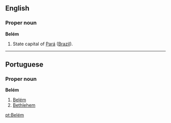 ==English==
{{wikipedia}}
===Proper noun===
'''Belém'''

#State capital of [[Pará]] ([[Brazil]]).

----
==Portuguese==

===Proper noun===
'''Belém'''
# [[Belém]]
# [[Bethlehem]]

[[pt:Belém]]